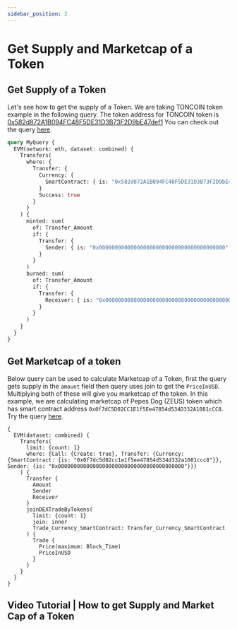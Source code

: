 ```yaml
---
sidebar_position: 2
---
```


# Get Supply and Marketcap of a Token

## Get Supply of a Token

Let's see how to get the supply of a Token. We are taking TONCOIN token example in the following query. The token address for TONCOIN token is [0x582d872A1B094FC48F5DE31D3B73F2D9bE47def1](https://etherscan.io/token/0x582d872a1b094fc48f5de31d3b73f2d9be47def1)
You can check out the query [here](https://ide.bitquery.io/Total-supply-of-a-token-on-ethereum-mainnet_1).


```graphql
query MyQuery {
  EVM(network: eth, dataset: combined) {
    Transfers(
      where: {
        Transfer: {
          Currency: {
            SmartContract: { is: "0x582d872A1B094FC48F5DE31D3B73F2D9bE47def1" }
          }
          Success: true
        }
      }
    ) {
      minted: sum(
        of: Transfer_Amount
        if: {
          Transfer: {
            Sender: { is: "0x0000000000000000000000000000000000000000" }
          }
        }
      )
      burned: sum(
        of: Transfer_Amount
        if: {
          Transfer: {
            Receiver: { is: "0x0000000000000000000000000000000000000000" }
          }
        }
      )
    }
  }
}
```

## Get Marketcap of a token

Below query can be used to calculate Marketcap of a Token, first the query gets supply in the `amount` field then query uses join to get the `PriceInUSD`. Multiplying both of these will give you marketcap of the token.
In this example, we are calculating marketcap of Pepes Dog (ZEUS) token which has smart contract address `0x0f7dC5D02CC1E1f5Ee47854d534D332A1081cCC8`.
Try the query [here](https://ide.bitquery.io/supply-and-latest-price-of-token-to-get-marketcap).

```
{
  EVM(dataset: combined) {
    Transfers(
      limit: {count: 1}
      where: {Call: {Create: true}, Transfer: {Currency: {SmartContract: {is: "0x0f7dc5d02cc1e1f5ee47854d534d332a1081ccc8"}}, Sender: {is: "0x0000000000000000000000000000000000000000"}}}
    ) {
      Transfer {
        Amount
        Sender
        Receiver
      }
      joinDEXTradeByTokens(
        limit: {count: 1}
        join: inner
        Trade_Currency_SmartContract: Transfer_Currency_SmartContract
      ) {
        Trade {
          Price(maximum: Block_Time)
          PriceInUSD
        }
      }
    }
  }
}
```

## Video Tutorial | How to get Supply and Market Cap of a Token

<VideoPlayer url="https://www.youtube.com/watch?v=O6GAYu8Belk" />
